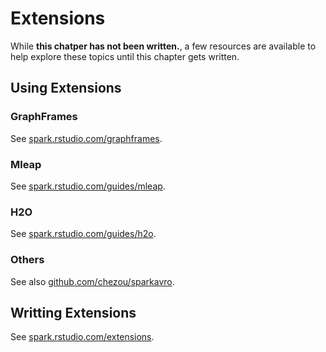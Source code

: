 # Extensions {#extensions}

While **this chatper has not been written.**, a few resources are available to help explore these topics until this chapter gets written.

## Using Extensions

### GraphFrames

See [spark.rstudio.com/graphframes](http://spark.rstudio.com/graphframes/).

### Mleap

See [spark.rstudio.com/guides/mleap](http://spark.rstudio.com/guides/mleap/).

### H2O

See [spark.rstudio.com/guides/h2o](http://spark.rstudio.com/guides/h2o/).

### Others

See also [github.com/chezou/sparkavro](https://github.com/chezou/sparkavro).

## Writting Extensions

See [spark.rstudio.com/extensions](http://spark.rstudio.com/extensions/).
